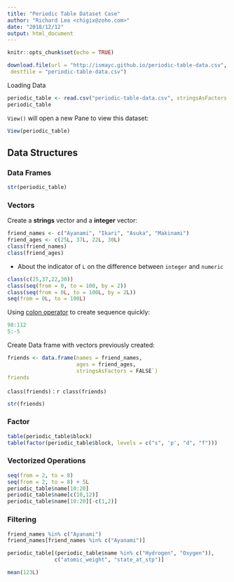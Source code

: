```yaml
---
title: "Periodic Table Dataset Case"
author: "Richard Lea <chigix@zoho.com>"
date: "2018/12/12"
output: html_document
---
```


```r
knitr::opts_chunk$set(echo = TRUE)
```

```r
download.file(url = "http://ismayc.github.io/periodic-table-data.csv",
 destfile = "periodic-table-data.csv")
```

Loading Data

```r
periodic_table <- read.csv("periodic-table-data.csv", stringsAsFactors = FALSE)
periodic_table
```

`View()` will open a new Pane to view this dataset:

```r
View(periodic_table)
```

## Data Structures

### Data Frames

```r
str(periodic_table)
```

### Vectors

Create a **strings** vector and a **integer** vector:
```r
friend_names <- c("Ayanami", "Ikari", "Asuka", "Makinami")
friend_ages <- c(25L, 37L, 22L, 30L)
class(friend_names)
class(friend_ages)
```

* About the indicator of `L` on the difference between `integer` and `numeric`

```r
class(c(25,37,22,30))
class(seq(from = 0, to = 100, by = 2))
class(seq(from = 0L, to = 100L, by = 2L))
seq(from = 0L, to = 100L)
```

Using [colon operator](https://cran.r-project.org/doc/manuals/r-release/R-lang.html#Operators) to create sequence quickly:

```r
98:112
5:-5
```

Create Data frame with vectors previously created:

```r
friends <- data.frame(names = friend_names,
                      ages = friend_ages,
                      stringsAsFactors = FALSE`)
friends
```
`class(friends)` : `r class(friends)`

```r
str(friends)
```

### Factor

```r
table(periodic_table$block)
table(factor(periodic_table$block, levels = c("s", 'p', "d", "f")))
```

### Vectorized Operations

```r
seq(from = 2, to = 8)
seq(from = 2, to = 8) + 5L
periodic_table$name[10:20]
periodic_table$name[c(10,12)]
periodic_table$name[10:20][-c(1,2)]
```

### Filtering

```r
friend_names %in% c("Ayanami")
friend_names[friend_names %in% c("Ayanami")]
```

```r
periodic_table[(periodic_table$name %in% c("Hydrogen", "Oxygen")), 
               c("atomic_weight", "state_at_stp")]
```

```r
mean(123L)
```



